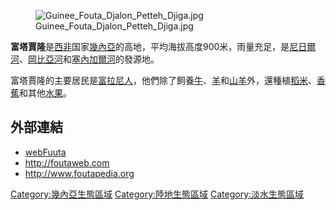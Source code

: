 [[Image:Guinee_Fouta_Djalon_Petteh_Djiga.jpg|thumb]]

'''富塔賈隆'''是[[西非|西非]]国家[[幾內亞|幾內亞]]的高地，平均海拔高度900米，雨量充足，是[[尼日爾河|尼日爾河]]、[[岡比亞河|岡比亞河]]和[[塞內加爾河|塞內加爾河]]的發源地。

富塔賈隆的主要居民是[[富拉尼人|富拉尼人]]，他們除了飼養[[牛|牛]]、[[羊|羊]]和[[山羊|山羊]]外，還種植[[稻米|稻米]]、[[香蕉|香蕉]]和其他[[水果|水果]]。

==外部連結==
* [http://www.webfuuta.net webFuuta]
* http://foutaweb.com
* http://www.foutapedia.org

{{Africa-geo-stub}}
[[Category:幾內亞生態區域|Category:幾內亞生態區域]]
[[Category:陸地生態區域|Category:陸地生態區域]]
[[Category:淡水生態區域|Category:淡水生態區域]]